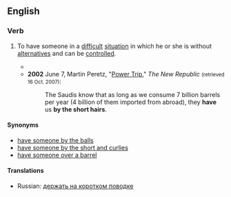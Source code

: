 ==English==

===Verb===
{{head|en|verb|head=[[have]] [[someone]] [[by]] [[the]] [[short hairs]]}}

# {{idiomatic}} To have someone in a [[difficult]] [[situation]] in which he or she is without [[alternatives]] and can be [[control]]led.
#* {{RQ:Wodehouse Offing|XIX|Beginning with a curt “Listen, Buster,” she proceeded to sketch out with admirable clearness the salient points in the situation as she envisaged it, and judging from the loud buzzing noises that came over the wire, clearly audible to me though now standing in the background, it was evident that the nub was not escaping him. They were the buzzing noises of a man slowly coming to the realization that a woman's hand '''had got him by the short hairs'''.}}
#* '''2002''' June 7, Martin Peretz, "[http://www.tnr.com/doc.mhtml?i=20020617&s=diarist061702 Power Trip]," ''The New Republic'' <small>(retrieved 16 Oct. 2007)</small>:
#*: The Saudis know that as long as we consume 7 billion barrels per year (4 billion of them imported from abroad), they '''have''' us '''by the short hairs'''.

====Synonyms====
* [[have someone by the balls]]
* [[have someone by the short and curlies]]
* [[have someone over a barrel]]

====Translations====
* Russian: [[держать на коротком поводке]]